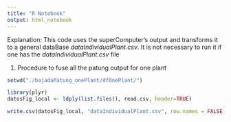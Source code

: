 ```yaml
---
title: "R Notebook"
output: html_notebook
---
```


Explanation: This code uses the superComputer's output and transforms it to a general dataBase *dataIndividualPlant.csv*. It is not necessary to run it if one has the *dataIndividualPlant.csv* file 

1. Procedure to fuse all the patung output for one plant

```r
setwd("./bajadaPatung_onePlant/dfOnePlant/")

library(plyr)
datosFig_local <- ldply(list.files(), read.csv, header=TRUE)
```

```r
write.csv(datosFig_local, "dataIndividualPlant.csv", row.names = FALSE)
```

